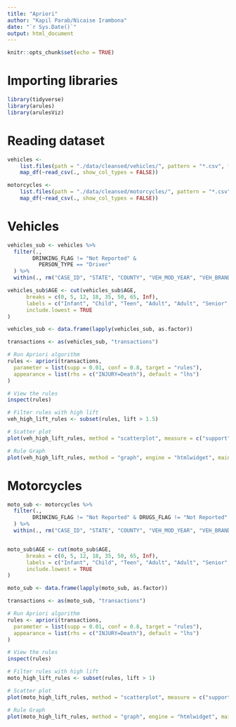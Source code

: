 ```yaml
---
title: "Apriori"
author: "Kapil Parab/Nicaise Irambona"
date: "`r Sys.Date()`"
output: html_document
---
```


```r
knitr::opts_chunk$set(echo = TRUE)
```

# Importing libraries

```r
library(tidyverse)
library(arules)
library(arulesViz)
```

# Reading dataset

```r

vehicles <-
    list.files(path = "./data/cleansed/vehicles/", pattern = "*.csv", full.names = TRUE) %>% 
    map_df(~read_csv(., show_col_types = FALSE))

motorcycles <-
    list.files(path = "./data/cleansed/motorcycles/", pattern = "*.csv", full.names = TRUE) %>% 
    map_df(~read_csv(., show_col_types = FALSE))

```

# Vehicles

```r
vehicles_sub <- vehicles %>% 
  filter(., 
        DRINKING_FLAG != "Not Reported" & 
          PERSON_TYPE == "Driver"
  ) %>%
  within(., rm("CASE_ID", "STATE", "COUNTY", "VEH_MOD_YEAR", "VEH_BRAND", "VEH_MODEL", "LATITUDE", "LONGITUDE", "ACC_TS", "DRUGS_FLAG", "SEAT_POS", "PERSON_TYPE"))

vehicles_sub$AGE <- cut(vehicles_sub$AGE, 
      breaks = c(0, 5, 12, 18, 35, 50, 65, Inf), 
      labels = c("Infant", "Child", "Teen", "Adult", "Adult", "Senior", "Elderly"),
      include.lowest = TRUE
)

vehicles_sub <- data.frame(lapply(vehicles_sub, as.factor))
```

```r
transactions <- as(vehicles_sub, "transactions")

# Run Apriori algorithm
rules <- apriori(transactions,
  parameter = list(supp = 0.01, conf = 0.8, target = "rules"),
  appearance = list(rhs = c("INJURY=Death"), default = "lhs")
)

# View the rules
inspect(rules)
```

```r
# Filter rules with high lift
veh_high_lift_rules <- subset(rules, lift > 1.5)
```

```r
# Scatter plot
plot(veh_high_lift_rules, method = "scatterplot", measure = c("support", "confidence"), shading = "lift", main = "Scatterplot of Rules")
```

```r
# Rule Graph
plot(veh_high_lift_rules, method = "graph", engine = "htmlwidget", main = "Graph of Rules", max = 20)
```

# Motorcycles

```r
moto_sub <- motorcycles %>% 
  filter(., 
        DRINKING_FLAG != "Not Reported" & DRUGS_FLAG != "Not Reported" & SEAT_POS == "Rider"
  ) %>%
  within(., rm("CASE_ID", "STATE", "COUNTY", "VEH_MOD_YEAR", "VEH_BRAND", "VEH_MODEL", "VEH_CATEGORY", "LATITUDE", "LONGITUDE", "ACC_TS", "SEAT_POS"))


moto_sub$AGE <- cut(moto_sub$AGE, 
      breaks = c(0, 5, 12, 18, 35, 50, 65, Inf), 
      labels = c("Infant", "Child", "Teen", "Adult", "Adult", "Senior", "Elderly"),
      include.lowest = TRUE
)

moto_sub <- data.frame(lapply(moto_sub, as.factor))
```

```r
transactions <- as(moto_sub, "transactions")

# Run Apriori algorithm
rules <- apriori(transactions,
  parameter = list(supp = 0.01, conf = 0.8, target = "rules"),
  appearance = list(rhs = c("INJURY=Death"), default = "lhs")
)

# View the rules
inspect(rules)
```

```r
# Filter rules with high lift
moto_high_lift_rules <- subset(rules, lift > 1)
```

```r
# Scatter plot
plot(moto_high_lift_rules, method = "scatterplot", measure = c("support", "confidence"), shading = "lift", main = "Scatterplot of Rules")
```

```r
# Rule Graph
plot(moto_high_lift_rules, method = "graph", engine = "htmlwidget", main = "Graph of Rules", max = 20)
```

